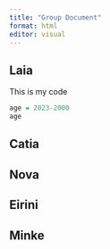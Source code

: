 ```yaml
---
title: "Group Document"
format: html
editor: visual
---
```


## Laia

This is my code

```r
age = 2023-2000
age
```

## Catia

## Nova

## Eirini

## Minke

```r

```

```r

```
